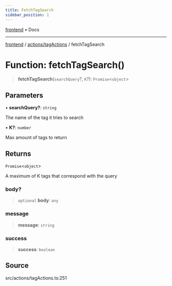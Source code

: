 ```yaml
---
title: FetchTagSearch
sidebar_position: 1
---
```


[frontend](../../..) • Docs

***

[frontend](../../..) / [actions/tagActions](..) / fetchTagSearch

# Function: fetchTagSearch()

> **fetchTagSearch**(`searchQuery`?, `K`?): `Promise`\<`object`\>

## Parameters

• **searchQuery?**: `string`

The name of the tag it tries to search

• **K?**: `number`

Max amount of tags to return

## Returns

`Promise`\<`object`\>

A maximum of K tags that correspond with the query

### body?

> `optional` **body**: `any`

### message

> **message**: `string`

### success

> **success**: `boolean`

## Source

src/actions/tagActions.ts:251
